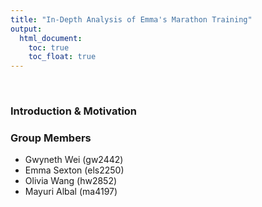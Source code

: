 ```yaml
---
title: "In-Depth Analysis of Emma's Marathon Training"
output: 
  html_document:
    toc: true
    toc_float: true
---
```


<br/>  

### Introduction & Motivation

### Group Members

* Gwyneth Wei (gw2442)
* Emma Sexton (els2250)
* Olivia Wang (hw2852)
* Mayuri Albal (ma4197)

